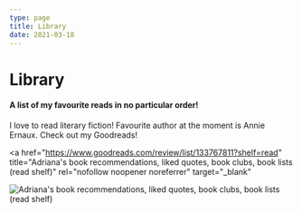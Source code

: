 ```yaml
---
type: page
title: Library
date: 2021-03-18
---
```


# Library

#### A list of my favourite reads in no particular order!

I love to read literary fiction! Favourite author at the moment is Annie Ernaux. Check out my Goodreads!

<a
  href="https://www.goodreads.com/review/list/133767811?shelf=read"
  title="Adriana's book recommendations, liked quotes, book clubs, book lists (read shelf)"
  rel="nofollow noopener noreferrer"
  target="_blank"
>
  <img
    border="0"
    alt="Adriana's book recommendations, liked quotes, book clubs, book lists (read shelf)"
    src="https://s.gr-assets.com/images/badge/badge1.jpg"
  />
</a>
